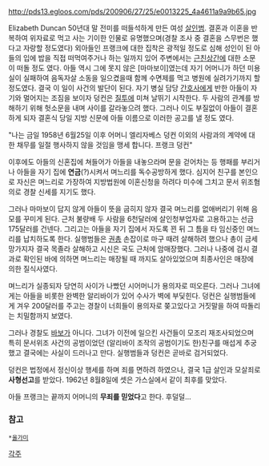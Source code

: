 http://pds13.egloos.com/pds/200906/27/25/e0013225_4a4611a9a9b65.jpg

Elizabeth Duncan
50년대 말 전미를 떠들석하게 만든 여성 [[살인]]범. 
결혼과 이혼을 반복하여 위자료로 먹고 사는 기이한 인물로 유명했으며(경찰 조사 중 결혼을 스무번은 했다고 자랑할 정도였다) 외아들인 프랭크에 대한 집착은 광적일 정도로 심해 성인이 된 아들의 입에 밥을 직접 떠먹여주거나 하는 일까지 있어 주변에서는 [[근친상간]]에 대한 소문이 떠돌 정도 였다. 
아들 역시 그에 못지 않은 [마마보이]였는데 자기 어머니가 하던 미용실이 실패하여 음독자살 소동을 일으켰을때 함께 수면제를 먹고 병원에 실려가기까지 할 정도였다.
결국 이 일이 사건의 발단이 된다.
자기 병실 담당 [[간호사]]에게 반한 아들이 자기와 멀어지는 조짐을 보이자 덩컨은 [[질투]]에 미쳐 날뛰기 시작한다. 두 사람의 관계를 방해하기 위해 헛소문을 내며 사이를 갈라놓으려 했다. 그러나 이도 부질없이 아들이 결혼하게 되자 결혼식 당일 지방 신문에 아들 이름으로 이러한 공고를 낼 정도 였다.

"나는 금일 1958년 6월25일 이후 어머니 엘리자베스 덩컨 이외의 사람과의 계약에 대한 채무를 일절 행사하지 않을 것임을 맹세 합니다. 프랭크 덩컨"

이후에도 아들의 신혼집에 쳐들어가 아들을 내놓으라며 문을 걷어차는 등 행패를 부리거나 아들을 자기 집에 '''연금'''(?)시켜서 며느리를 독수공방하게 했다. 심지어 친구를 본인으로 자신은 며느리로 가장하여 지방법원에 이혼신청을 하려다 미수에 그치고 문서 위조혐의로 경찰 신세를 지기도 했다.

그러나 마마보이 답지 않게 아들이 뜻을 굽히지 않자 결국 며느리를 없애버리기 위해 음모를 꾸미게 된다.
근처 불량배 두 사람을 6천달러에 살인청부업자로 고용하고는 선금 175달러를 건넨다. 그리고는 아들을 자기 집에서 자도록 꾄 뒤 그 틈을 타 임신중인 며느리를 납치하도록 한다. 실행범들은 [[권총]] 손잡이로 마구 때려 살해하려 했으나 총이 금세 망가지자 결국 목졸라 살해하고 시신은 국도 근처에 암매장했다. 그러나 나중에 검시 결과로 확인된 바에 의하면 며느리는 매장될 때 까지도 살아있었으며 최종사인은 매장에 의한 질식사였다.

며느리가 실종되자 당연히 사이가 나빴던 시어머니가 용의자로 떠오른다. 그러나 그녀에게는 아들을 비롯한 완벽한 알리바이가 있어 수사가 벽에 부딫힌다. 덩컨은 실행범들에게 겨우 200달러를 주고는 경찰이 너희들이 용의자로 쫒고있다고 거짓말을 하여 따돌리는 치밀함까지 보였다.

그러나 경찰도 [[바보]]가 아니다. 그녀가 이전에 일으킨 사건들이 모조리 재조사되었으며 특히 문서위조 사건의 공범이었던 (알리바이 조작의 공범이기도 한)친구를 매섭게 추궁했고 결국에는 사실이 드러나고 만다. 실행범들과 덩컨은 곧바로 검거되었다.

덩컨은 법정에서 정신이상 행세를 하며 죄를 면하려 하였으나, 결국 1급 살인과 모살죄로 '''사형선고'''를 받았다. 1962년 8월8일에 셋은 가스실에서 같이 최후를 맞았다.

아들 프랭크는 끝까지 어머니의 '''무죄를 믿었다'''고 한다. 후덜덜...

=== 참고 ===
 *[[올가미]]

[[각주]]
